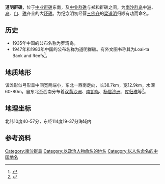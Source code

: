 '''道明群礁'''，位于[[中业群礁|中业群礁]]东南，及[[中业群礁|中业群礁]]与郑和群礁之间，为[[南沙群岛|南沙群岛]]中[[洲|洲]]、[[岛|岛]]、[[门|门]]、[[礁|礁]]齐全的大[[环礁|环礁]]。为纪念明初经营[[三佛齐|三佛齐]]的[[梁道明|梁道明]]归顺有功而命名。

== 历史 ==
*1935年中国的公布名称为罗湾岛。
*1947年和1983年中国的公布名称为道明群礁。有外文图书称其为Loai-ta Bank and Reefs<ref>{{cite book|title=《南海诸岛地名资料汇编》 |author=广东地名委员会 |publisher=广东地图出版社 |date=1987-03-01 |isbn=9787805220239 |pages=59页|chapter=}}</ref>。

== 地质地形 ==
该滩形似弓形呈中间宽两端小，东北一西南走向，长38.7km，宽12.9km，水深60-80m。自东北至西南分布着[[双黄沙洲|双黄沙洲]]、[[南钥岛|南钥岛]]、[[杨信沙洲|杨信沙洲]]、[[库归礁|库归礁]]等<ref>{{cite book | title=《南沙群岛空间融合信息分析与示警：群礁发育、军事区位、警示系统》 | publisher=海洋出版社 | author=高俊国,刘宝银 | year=2009 | pages=39-40页 | isbn=9787502773083}}</ref>。
== 地理坐标 ==
北纬10度40-57分，东经114度19-37分海域内
== 参考资料 ==
{{reflist}}
{{南海诸岛}}

[[Category:南沙群島|Category:南沙群島]]
[[Category:以政治人物命名的地名|Category:以政治人物命名的地名]]
[[Category:以人名命名的中国地名|Category:以人名命名的中国地名]]
